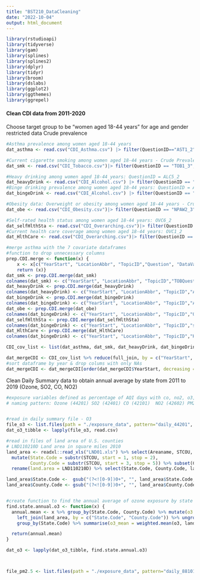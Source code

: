 ```yaml
---
title: "BST210_DataCleaning"
date: "2022-10-04"
output: html_document
---
```


```r
library(rstudioapi)
library(tidyverse)
library(gam)
library(splines)
library(splines2)  
library(dplyr)
library(tidyr)
library(broom)
library(dslabs)
library(ggplot2)
library(ggthemes)
library(ggrepel)
```

#### Clean CDI data from 2011-2020
Choose target group to be "women aged 18-44 years" for age and gender restricted data
Crude prevalence
```r
#Asthma prevalence among women aged 18-44 years
dat_asthma <- read.csv("CDI_Asthma.csv") |> filter(QuestionID=="AST1_2", StratificationID1 == "OVR")

#Current cigarette smoking among women aged 18-44 years - Crude Prevalence
dat_smk <- read.csv("CDI_Tobacco.csv")|> filter(QuestionID == "TOB1_3", StratificationID1 == "OVR")

#Heavy drinking among women aged 18-44 years: QuestionID = ALC5_2
dat_heavyDrink <- read.csv("CDI_Alcohol.csv") |> filter(QuestionID == "ALC5_2", StratificationID1 == "OVR")
#Binge drinking prevalence among women aged 18-44 years: QuestionID = ALC2_3
dat_bingeDrink <- read.csv("CDI_Alcohol.csv") |> filter(QuestionID == "ALC2_3", StratificationID1 == "OVR")

#Obesity data: Overweight or obesity among women aged 18-44 years - Crude Prevalence
dat_obe <- read.csv("CDI_Obesity.csv")|> filter(QuestionID == "NPAW2_3", StratificationID1 == "OVR")

#Self-rated health status among women aged 18-44 years: OVC6_2
dat_selfHlthSta <- read.csv("CDI_Overarching.csv")|> filter(QuestionID == "OVC6_2", StratificationID1 == "OVR")
#Current health care coverage among women aged 18-44 years: OVC1_2
dat_HlthCare <- read.csv("CDI_Overarching.csv")|> filter(QuestionID == "OVC1_2", StratificationID1 == "OVR")

#merge asthma with the 7 covariate dataframes
#function to drop unnecessary columns
prep.CDI.merge <- function(x) {
    x <- x[c("YearStart", "LocationAbbr", "TopicID","Question", "DataValueType", "DataValue", "DataValueAlt", "LowConfidenceLimit", "HighConfidenceLimit")]
    return (x)}
dat_smk <- prep.CDI.merge(dat_smk)
colnames(dat_smk) <- c("YearStart", "LocationAbbr", "TopicID","TOBQuestion", "TOBDataValueType", "TOBDataValue", "TOBDataValueAlt", "TOBLowConfidenceLimit", "TOBHighConfidenceLimit")
dat_heavyDrink <- prep.CDI.merge(dat_heavyDrink)
colnames(dat_heavyDrink) <- c("YearStart", "LocationAbbr", "TopicID","AlcHeavyQuestion", "AlcHeavyDataValueType", "AlcHeavyDataValue", "AlcHeavyDataValueAlt", "AlcHeavyLowConfidenceLimit", "AlcHeavyHighConfidenceLimit")
dat_bingeDrink <- prep.CDI.merge(dat_bingeDrink)
colnames(dat_bingeDrink) <- c("YearStart", "LocationAbbr", "TopicID","AlcBingeQuestion", "AlcBingeDataValueType", "AlcBingeDataValue", "AlcBingeDataValueAlt", "AlcBingeLowConfidenceLimit", "AlcBingeHighConfidenceLimit")
dat_obe <- prep.CDI.merge(dat_obe)
colnames(dat_bingeDrink) <- c("YearStart", "LocationAbbr", "TopicID","ObeQuestion", "ObeDataValueType", "ObeDataValue", "ObeDataValueAlt", "ObeLowConfidenceLimit", "ObeHighConfidenceLimit")
dat_selfHlthSta <- prep.CDI.merge(dat_selfHlthSta)
colnames(dat_bingeDrink) <- c("YearStart", "LocationAbbr", "TopicID","selfHlthQuestion", "selfHlthDataValueType", "selfHlthDataValue", "selfHlthDataValueAlt", "selfHlthLowConfidenceLimit", "selfHlthHighConfidenceLimit")
dat_HlthCare <- prep.CDI.merge(dat_HlthCare)
colnames(dat_bingeDrink) <- c("YearStart", "LocationAbbr", "TopicID","HlthCareQuestion", "HlthCareDataValueType", "HlthCareDataValue", "HlthCareDataValueAlt", "HlthCareLowConfidenceLimit", "HlthCareHighConfidenceLimit")

CDI_cov_list <- list(dat_asthma, dat_smk, dat_heavyDrink, dat_bingeDrink, dat_obe, dat_selfHlthSta, dat_HlthCare) 

dat_mergeCDI <- CDI_cov_list %>% reduce(full_join, by = c("YearStart", "LocationAbbr"))
#sort dataframe by year & drop colums with only NAs
dat_mergeCDI <- dat_mergeCDI[order(dat_mergeCDI$YearStart, decreasing = FALSE),] |> select_if(~sum(!is.na(.)) > 0) |> filter(YearStart!="2020")
```



Clean Daily Summary data to obtain annual average by state from 2011 to 2019 (Ozone, SO2, CO, NO2)
```r
#exposure variables defined as percentage of AQI days with co, no2, o3, pm2.5, pm10 as primary pollutants
# naming pattern: Ozone (44201)	SO2 (42401)	CO (42101)	NO2 (42602) PM2.5 FRM/FEM Mass (88101)


#read in daily summary file - O3
file_o3 <- list.files(path = "./exposure_data", pattern="daily_44201", full.names =T)
dat_o3_tibble <- lapply(file_o3, read.csv)

#read in files of land area of U.S. counties
# LND110210D Land area in square miles 2010
land_area <- readxl::read_xls("LND01.xls") %>% select(Areaname, STCOU, LND110210D) %>% 
  mutate(State.Code = substr(STCOU, start = 1, stop = 2),
         County.Code = substr(STCOU, start = 3, stop = 5)) %>% subset(County.Code != "000") %>% 
  rename(land.area = LND110210D) %>% select(State.Code, County.Code, land.area)

land_area$State.Code <-  gsub("(?<![0-9])0+", "", land_area$State.Code, perl = TRUE) %>% as.integer()
land_area$County.Code <- gsub("(?<![0-9])0+", "", land_area$County.Code, perl = TRUE) %>% as.integer()


#create function to find the annual average of ozone exposure by state
find.state.annual.o3 <- function(x) {
  annual.mean <- x %>% group_by(State.Code, County.Code) %>% mutate(o3 = mean(Arithmetic.Mean)) %>% 
    left_join(land_area, by = c("State.Code", "County.Code")) %>% ungroup() %>% 
    group_by(State.Code) %>% summarise(o3_mean = weighted.mean(o3, land.area))

  return(annual.mean)
}

dat_o3 <- lapply(dat_o3_tibble, find.state.annual.o3)



file_pm2.5 <- list.files(path = "./exposure_data", pattern="daily_88101", full.names =T)
````
